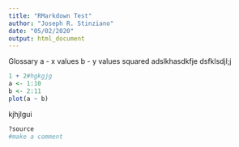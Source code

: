 ```yaml
---
title: "RMarkdown Test"
author: "Joseph R. Stinziano"
date: "05/02/2020"
output: html_document
---
```

Glossary
a - x values
b - y values squared
adslkhasdkfje
dsfklsdjl;j
```r
1 + 2#hgkgjg
a <- 1:10
b <- 2:11
plot(a ~ b)
```
kjhjlgui
```r
?source
#make a comment
```